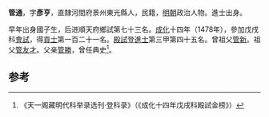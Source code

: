 '''管通'''，字'''彥亨'''，直隸河間府景州東光縣人，民籍，[[明朝|明朝]]政治人物。進士出身。

早年出身國子生，后进順天府鄉試第七十三名。[[成化|成化]]十四年（1478年），參加戊戌科[[會試|會試]]，得[[貢士|貢士]]第一百二十一名。[[殿試|殿試]]登[[進士|進士]]第三甲第四十五名。曾祖父[[管新|管新]]。祖父[[管友才|管友才]]。父亲[[管勝|管勝]]，曾任典史<ref>《天一阁藏明代科举录选刊·登科录》（《成化十四年戊戌科殿試金榜》）</ref>。

==参考==
{{reflist}}
{{明朝人物小作品}}
{{成化十四年戊戌科殿試金榜}}